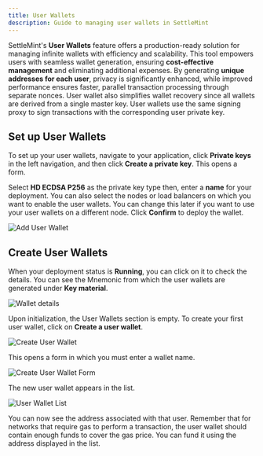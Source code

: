 ```yaml
---
title: User Wallets
description: Guide to managing user wallets in SettleMint
---
```



SettleMint's **User Wallets** feature offers a production-ready solution for
managing infinite wallets with efficiency and scalability. This tool empowers
users with seamless wallet generation, ensuring **cost-effective management**
and eliminating additional expenses. By generating **unique addresses for each
user**, privacy is significantly enhanced, while improved performance ensures
faster, parallel transaction processing through separate nonces. User wallet
also simplifies wallet recovery since all wallets are derived from a single
master key. User wallets use the same signing proxy to sign transactions with
the corresponding user private key.

## Set up User Wallets

To set up your user wallets, navigate to your application, click **Private
keys** in the left navigation, and then click **Create a private key**. This
opens a form.

Select **HD ECDSA P256** as the private key type then, enter a **name** for your
deployment. You can also select the nodes or load balancers on which you want to
enable the user wallets. You can change this later if you want to use your user
wallets on a different node. Click **Confirm** to deploy the wallet.

![Add User Wallet](../../img/using-the-platform/add-user-wallet.png)

## Create User Wallets

When your deployment status is **Running**, you can click on it to check the
details. You can see the Mnemonic from which the user wallets are generated
under **Key material**.

![Wallet details](../../img/using-the-platform/user-wallet-details.png)

Upon initialization, the User Wallets section is empty. To create your first
user wallet, click on **Create a user wallet**.

![Create User Wallet](../../img/using-the-platform/create-user-wallet.png)

This opens a form in which you must enter a wallet name.

![Create User Wallet Form](../../img/using-the-platform/create-user-wallet-form.png)

The new user wallet appears in the list.

![User Wallet List](../../img/using-the-platform/user-wallet-list.png)

You can now see the address associated with that user. Remember that for
networks that require gas to perform a transaction, the user wallet should
contain enough funds to cover the gas price. You can fund it using the address
displayed in the list.
